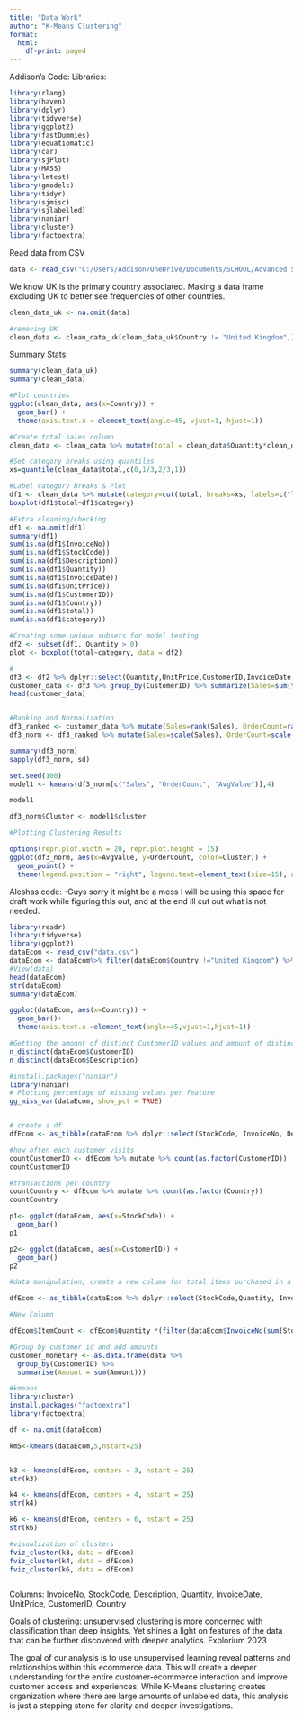 ```yaml
---
title: "Data Work"
author: "K-Means Clustering"
format: 
  html:
    df-print: paged
---
```


Addison's Code:
Libraries:
```r
library(rlang)
library(haven)
library(dplyr)
library(tidyverse)
library(ggplot2)
library(fastDummies)
library(equatiomatic)
library(car)
library(sjPlot)
library(MASS)
library(lmtest)
library(gmodels)
library(tidyr)
library(sjmisc)
library(sjlabelled)
library(naniar)
library(cluster)
library(factoextra)
```

Read data from CSV
```r
data <- read_csv("C:/Users/Addison/OneDrive/Documents/SCHOOL/Advanced Statistical Modeling/data.csv")
```
We know UK is the primary country associated. Making a data frame excluding UK to better see frequencies of other countries.

```r
clean_data_uk <- na.omit(data)

#removing UK
clean_data <- clean_data_uk[clean_data_uk$Country != "United Kingdom",]
```

Summary Stats:

```r
summary(clean_data_uk)
summary(clean_data)

#Plot countries
ggplot(clean_data, aes(x=Country)) +
  geom_bar() +
  theme(axis.text.x = element_text(angle=45, vjust=1, hjust=1))

#Create total sales column
clean_data <- clean_data %>% mutate(total = clean_data$Quantity*clean_data$UnitPrice)

#Set category breaks using quantiles
xs=quantile(clean_data$total,c(0,1/3,2/3,1))

#Label category breaks & Plot
df1 <- clean_data %>% mutate(category=cut(total, breaks=xs, labels=c("low","middle","high"),include.lowest = TRUE))
boxplot(df1$total~df1$category)

#Extra cleaning/checking
df1 <- na.omit(df1)
summary(df1)
sum(is.na(df1$InvoiceNo))
sum(is.na(df1$StockCode))
sum(is.na(df1$Description))
sum(is.na(df1$Quantity))
sum(is.na(df1$InvoiceDate))
sum(is.na(df1$UnitPrice))
sum(is.na(df1$CustomerID))
sum(is.na(df1$Country))
sum(is.na(df1$total))
sum(is.na(df1$category))

#Creating some unique subsets for model testing
df2 <- subset(df1, Quantity > 0)
plot <- boxplot(total~category, data = df2)

#
df3 <- df2 %>% dplyr::select(Quantity,UnitPrice,CustomerID,InvoiceDate,total)
customer_data <- df3 %>% group_by(CustomerID) %>% summarize(Sales=sum(total), OrderCount=length(unique(InvoiceDate))) %>% mutate(AvgValue=Sales/OrderCount)
head(customer_data)


#Ranking and Normalization
df3_ranked <- customer_data %>% mutate(Sales=rank(Sales), OrderCount=rank(OrderCount, ties.method = "first"), AvgValue=rank(AvgValue))
df3_norm <- df3_ranked %>% mutate(Sales=scale(Sales), OrderCount=scale(OrderCount), AvgValue=scale(AvgValue))

summary(df3_norm)
sapply(df3_norm, sd)
```


```r
set.seed(100)
model1 <- kmeans(df3_norm[c("Sales", "OrderCount", "AvgValue")],4)

model1

df3_norm$Cluster <- model1$cluster
```


```r
#Plotting Clustering Results

options(repr.plot.width = 20, repr.plot.height = 15)
ggplot(df3_norm, aes(x=AvgValue, y=OrderCount, color=Cluster)) + 
  geom_point() + 
  theme(legend.position = "right", legend.text=element_text(size=15), axis.title = element_text(size = 10))
```


Aleshas code:
-Guys sorry it might be a mess I will be using this space for draft work while figuring this out, and at the end ill cut out what is not needed. 
```r
library(readr)
library(tidyverse)
library(ggplot2)
dataEcom <- read_csv("data.csv")
dataEcom <- dataEcom%>% filter(dataEcom$Country !="United Kingdom") %>% drop_na()
#View(data)
head(dataEcom)
str(dataEcom)
summary(dataEcom)

ggplot(dataEcom, aes(x=Country)) +
  geom_bar()+
  theme(axis.text.x =element_text(angle=45,vjust=1,hjust=1))

#Getting the amount of distinct CustomerID values and amount of distinct Descriptions
n_distinct(dataEcom$CustomerID)
n_distinct(dataEcom$Description)

#install.packages("naniar")
library(naniar)
# Plotting percentage of missing values per feature
gg_miss_var(dataEcom, show_pct = TRUE)


# create a df
dfEcom <- as_tibble(dataEcom %>% dplyr::select(StockCode, InvoiceNo, Description,Quantity, InvoiceDate, UnitPrice, CustomerID, Country))%>% drop_na()

#how often each customer visits
countCustomerID <- dfEcom %>% mutate %>% count(as.factor(CustomerID))
countCustomerID

#transactions per country
countCountry <- dfEcom %>% mutate %>% count(as.factor(Country))
countCountry

p1<- ggplot(dataEcom, aes(x=StockCode)) +
  geom_bar()
p1

p2<- ggplot(dataEcom, aes(x=CustomerID)) +
  geom_bar()
p2

#data manipulation, create a new column for total items purchased in a transaction.

dfEcom <- as_tibble(dataEcom %>% dplyr::select(StockCode,Quantity, InvoiceDate, CustomerID,InvoiceNo))%>% drop_na()

#New Column

dfEcom$ItemCount <- dfEcom$Quantity *(filter(dataEcom$InvoiceNo(sum(StockCode))))

#Group by customer id and add amounts
customer_monetary <- as.data.frame(data %>%
  group_by(CustomerID) %>%
  summarise(Amount = sum(Amount)))

#kmeans
library(cluster)
install.packages("factoextra")
library(factoextra)

df <- na.omit(dataEcom)

km5<-kmeans(dataEcom,5,nstart=25)


k3 <- kmeans(dfEcom, centers = 3, nstart = 25)
str(k3)

k4 <- kmeans(dfEcom, centers = 4, nstart = 25)
str(k4)

k6 <- kmeans(dfEcom, centers = 6, nstart = 25)
str(k6)

#visualization of clusters
fviz_cluster(k3, data = dfEcom)
fviz_cluster(k4, data = dfEcom)
fviz_cluster(k6, data = dfEcom)



```

Columns: InvoiceNo, StockCode, Description, Quantity, InvoiceDate, UnitPrice, CustomerID, Country


Goals of clustering: unsupervised clustering is more concerned with classification than deep insights. Yet shines a light on features of the data that can be further discovered with deeper analytics. Explorium 2023

The goal of our analysis is to use unsupervised learning reveal patterns and relationships within this ecommerce data. This will create a deeper understanding for the entire customer-ecommerce interaction and improve customer access and experiences. While K-Means clustering creates organization where there are large amounts of unlabeled data, this analysis is just a stepping stone for clarity and deeper investigations.
